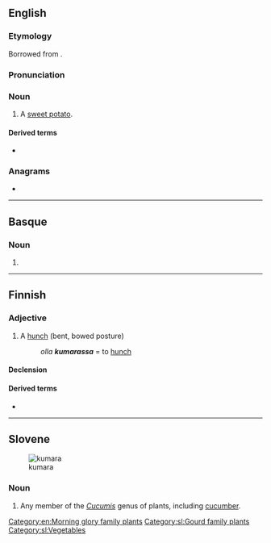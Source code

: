 {{also|Kumara|kūmara}}
==English==

===Etymology===
Borrowed from {{bor|en|mi|kūmara}}.

===Pronunciation===
{{IPA|en|/ˈkuːməɹə/}}

===Noun===
{{en-noun|s|kumara}}

# {{lb|en|New Zealand}} A [[sweet potato]].

====Derived terms====
* {{l|en|suck the kumara}}

===Anagrams===
* {{anagrams|en|a=aakmru|karamu}}

[[Category:en:Morning glory family plants]]

----

==Basque==

===Noun===
{{head|eu|noun form}}

# {{inflection of|eu|kuma||all|s}}

----

==Finnish==

===Adjective===
{{fi-adj|kumar|ampi|in}}

# A [[hunch]] (bent, bowed posture)
#: ''olla '''kumarassa''''' = to [[hunch]]

====Declension====
{{fi-decl-koira|pos=adj|kumar|||a}}

====Derived terms====
* {{l|fi|kumaruus}}

----

==Slovene==
[[File:Cucumis dipsaceus leaves and fruit.jpg|thumb|kumara]]
===Noun===
{{head|sl|noun|f}}

# Any member of the ''[[Cucumis]]'' genus of plants, including [[cucumber]].

[[Category:sl:Gourd family plants]]
[[Category:sl:Vegetables]]